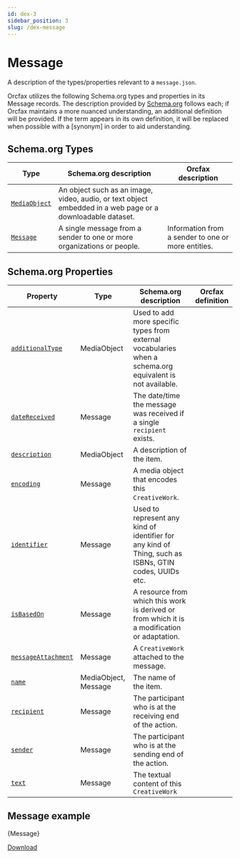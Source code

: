 ```yaml
---
id: dex-3
sidebar_position: 3
slug: /dex-message
---
```



# Message

A description of the types/properties relevant to a
`message.json`.

Orcfax utilizes the following Schema.org types and properties in its Message
records. The description provided by [Schema.org][schema-1]
follows each; if Orcfax maintains a more nuanced understanding, an additional
definition will be provided. If the term appears in its own definition, it will
be replaced when possible with a \[synonym\] in order to aid understanding.

[schema-1]: https://schema.org/

## Schema.org Types

| Type                    | Schema.org description                                                                                     | Orcfax description                                 |
| ----------------------- | ---------------------------------------------------------------------------------------------------------- | -------------------------------------------------- |
| [`MediaObject`][type-1] | An object such as an image, video, audio, or text object embedded in a web page or a downloadable dataset. |                                                    |
| [`Message`][type-2]     | A single message from a sender to one or more organizations or people.                                     | Information from a sender to one or more entities. |

[type-1]: https://schema.org/MediaObject
[type-2]: https://schema.org/Message

## Schema.org Properties

| Property                      | Type                 | Schema.org description                                                                                    | Orcfax definition |
| ----------------------------- | -------------------- | --------------------------------------------------------------------------------------------------------- | ----------------- |
| [`additionalType`][prop-1]    | MediaObject          | Used to add more specific types from external vocabularies when a schema.org equivalent is not available. |                   |
| [`dateReceived`][prop-2]      | Message              | The date/time the message was received if a single `recipient` exists.                                    |                   |
| [`description`][prop-3]       | MediaObject          | A description of the item.                                                                                |                   |
| [`encoding`][prop-4]          | Message              | A media object that encodes this `CreativeWork`.                                                          |                   |
| [`identifier`][prop-5]        | Message              | Used to represent any kind of identifier for any kind of Thing, such as ISBNs, GTIN codes, UUIDs etc.     |                   |
| [`isBasedOn`][prop-6]         | Message              | A resource from which this work is derived or from which it is a modification or adaptation.              |                   |
| [`messageAttachment`][prop-7] | Message              | A `CreativeWork` attached to the message.                                                                 |                   |
| [`name`][prop-8]              | MediaObject, Message | The name of the item.                                                                                     |                   |
| [`recipient`][prop-9]         | Message              | The participant who is at the receiving end of the action.                                                |                   |
| [`sender`][prop-10]           | Message              | The participant who is at the sending end of the action.                                                  |                   |
| [`text`][prop-11]             | Message              | The textual content of this `CreativeWork`                                                                |                   |

[prop-1]: https://schema.org/additionalType
[prop-2]: https://schema.org/dateReceived
[prop-3]: https://schema.org/description
[prop-4]: https://schema.org/encoding
[prop-5]: https://schema.org/identifier
[prop-6]: https://schema.org/isBasedOn
[prop-7]: https://schema.org/messageAttachment
[prop-8]: https://schema.org/name
[prop-9]: https://schema.org/recipient
[prop-10]: https://schema.org/sender
[prop-11]: https://schema.org/text

## Message example

<CodeBlock language="jsx">{Message}</CodeBlock>

<a target="_blank" href="/schema/cer/dex/Message.json" download="Message.json">
    Download
</a>
